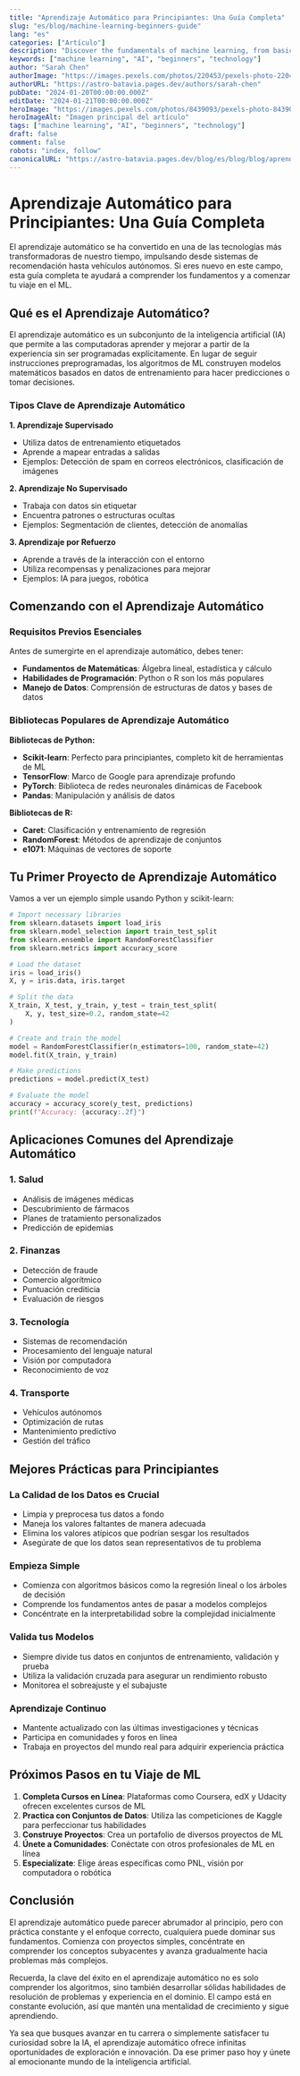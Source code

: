 ```yaml
---
title: "Aprendizaje Automático para Principiantes: Una Guía Completa"
slug: "es/blog/machine-learning-beginners-guide"
lang: "es"
categories: ["Artículo"]
description: "Discover the fundamentals of machine learning, from basic concepts to practical applications. Perfect for beginners looking to understand AI technology."
keywords: ["machine learning", "AI", "beginners", "technology"]
author: "Sarah Chen"
authorImage: "https://images.pexels.com/photos/220453/pexels-photo-220453.jpeg?auto=compress&cs=tinysrgb&w=120&h=120&dpr=1"
authorURL: "https://astro-batavia.pages.dev/authors/sarah-chen"
pubDate: "2024-01-20T00:00:00.000Z"
editDate: "2024-01-21T00:00:00.000Z"
heroImage: "https://images.pexels.com/photos/8439093/pexels-photo-8439093.jpeg?auto=compress&cs=tinysrgb&w=1260&h=750&dpr=1"
heroImageAlt: "Imagen principal del artículo"
tags: ["machine learning", "AI", "beginners", "technology"]
draft: false
comment: false
robots: "index, follow"
canonicalURL: "https://astro-batavia.pages.dev/blog/es/blog/blog/aprendizaje-automatico-principiantes"
---
```


# Aprendizaje Automático para Principiantes: Una Guía Completa

El aprendizaje automático se ha convertido en una de las tecnologías más transformadoras de nuestro tiempo, impulsando desde sistemas de recomendación hasta vehículos autónomos. Si eres nuevo en este campo, esta guía completa te ayudará a comprender los fundamentos y a comenzar tu viaje en el ML.

## Qué es el Aprendizaje Automático?

El aprendizaje automático es un subconjunto de la inteligencia artificial (IA) que permite a las computadoras aprender y mejorar a partir de la experiencia sin ser programadas explícitamente. En lugar de seguir instrucciones preprogramadas, los algoritmos de ML construyen modelos matemáticos basados en datos de entrenamiento para hacer predicciones o tomar decisiones.

### Tipos Clave de Aprendizaje Automático

**1. Aprendizaje Supervisado**

- Utiliza datos de entrenamiento etiquetados
- Aprende a mapear entradas a salidas
- Ejemplos: Detección de spam en correos electrónicos, clasificación de imágenes

**2. Aprendizaje No Supervisado**

- Trabaja con datos sin etiquetar
- Encuentra patrones o estructuras ocultas
- Ejemplos: Segmentación de clientes, detección de anomalías

**3. Aprendizaje por Refuerzo**

- Aprende a través de la interacción con el entorno
- Utiliza recompensas y penalizaciones para mejorar
- Ejemplos: IA para juegos, robótica

## Comenzando con el Aprendizaje Automático

### Requisitos Previos Esenciales

Antes de sumergirte en el aprendizaje automático, debes tener:

- **Fundamentos de Matemáticas**: Álgebra lineal, estadística y cálculo
- **Habilidades de Programación**: Python o R son los más populares
- **Manejo de Datos**: Comprensión de estructuras de datos y bases de datos

### Bibliotecas Populares de Aprendizaje Automático

**Bibliotecas de Python:**

- **Scikit-learn**: Perfecto para principiantes, completo kit de herramientas de ML
- **TensorFlow**: Marco de Google para aprendizaje profundo
- **PyTorch**: Biblioteca de redes neuronales dinámicas de Facebook
- **Pandas**: Manipulación y análisis de datos

**Bibliotecas de R:**

- **Caret**: Clasificación y entrenamiento de regresión
- **RandomForest**: Métodos de aprendizaje de conjuntos
- **e1071**: Máquinas de vectores de soporte

## Tu Primer Proyecto de Aprendizaje Automático

Vamos a ver un ejemplo simple usando Python y scikit-learn:

```python
# Import necessary libraries
from sklearn.datasets import load_iris
from sklearn.model_selection import train_test_split
from sklearn.ensemble import RandomForestClassifier
from sklearn.metrics import accuracy_score

# Load the dataset
iris = load_iris()
X, y = iris.data, iris.target

# Split the data
X_train, X_test, y_train, y_test = train_test_split(
    X, y, test_size=0.2, random_state=42
)

# Create and train the model
model = RandomForestClassifier(n_estimators=100, random_state=42)
model.fit(X_train, y_train)

# Make predictions
predictions = model.predict(X_test)

# Evaluate the model
accuracy = accuracy_score(y_test, predictions)
print(f"Accuracy: {accuracy:.2f}")
```

## Aplicaciones Comunes del Aprendizaje Automático

### 1. Salud

- Análisis de imágenes médicas
- Descubrimiento de fármacos
- Planes de tratamiento personalizados
- Predicción de epidemias

### 2. Finanzas

- Detección de fraude
- Comercio algorítmico
- Puntuación crediticia
- Evaluación de riesgos

### 3. Tecnología

- Sistemas de recomendación
- Procesamiento del lenguaje natural
- Visión por computadora
- Reconocimiento de voz

### 4. Transporte

- Vehículos autónomos
- Optimización de rutas
- Mantenimiento predictivo
- Gestión del tráfico

## Mejores Prácticas para Principiantes

### La Calidad de los Datos es Crucial

- Limpia y preprocesa tus datos a fondo
- Maneja los valores faltantes de manera adecuada
- Elimina los valores atípicos que podrían sesgar los resultados
- Asegúrate de que los datos sean representativos de tu problema

### Empieza Simple

- Comienza con algoritmos básicos como la regresión lineal o los árboles de decisión
- Comprende los fundamentos antes de pasar a modelos complejos
- Concéntrate en la interpretabilidad sobre la complejidad inicialmente

### Valida tus Modelos

- Siempre divide tus datos en conjuntos de entrenamiento, validación y prueba
- Utiliza la validación cruzada para asegurar un rendimiento robusto
- Monitorea el sobreajuste y el subajuste

### Aprendizaje Continuo

- Mantente actualizado con las últimas investigaciones y técnicas
- Participa en comunidades y foros en línea
- Trabaja en proyectos del mundo real para adquirir experiencia práctica

## Próximos Pasos en tu Viaje de ML

1. **Completa Cursos en Línea**: Plataformas como Coursera, edX y Udacity ofrecen excelentes cursos de ML
2. **Practica con Conjuntos de Datos**: Utiliza las competiciones de Kaggle para perfeccionar tus habilidades
3. **Construye Proyectos**: Crea un portafolio de diversos proyectos de ML
4. **Únete a Comunidades**: Conéctate con otros profesionales de ML en línea
5. **Especialízate**: Elige áreas específicas como PNL, visión por computadora o robótica

## Conclusión

El aprendizaje automático puede parecer abrumador al principio, pero con práctica constante y el enfoque correcto, cualquiera puede dominar sus fundamentos. Comienza con proyectos simples, concéntrate en comprender los conceptos subyacentes y avanza gradualmente hacia problemas más complejos.

Recuerda, la clave del éxito en el aprendizaje automático no es solo comprender los algoritmos, sino también desarrollar sólidas habilidades de resolución de problemas y experiencia en el dominio. El campo está en constante evolución, así que mantén una mentalidad de crecimiento y sigue aprendiendo.

Ya sea que busques avanzar en tu carrera o simplemente satisfacer tu curiosidad sobre la IA, el aprendizaje automático ofrece infinitas oportunidades de exploración e innovación. Da ese primer paso hoy y únete al emocionante mundo de la inteligencia artificial.
